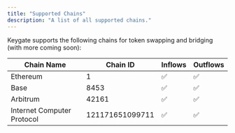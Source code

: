 ```yaml
---
title: "Supported Chains"
description: "A list of all supported chains."
---
```


Keygate supports the following chains for token swapping and bridging (with more coming soon):

| Chain Name                 | Chain ID        | Inflows | Outflows |
| -------------------------- | --------------- | ------- | -------- |
| Ethereum                   | 1               | ✅       | ✅        |
| Base                       | 8453            | ✅       | ✅        |
| Arbitrum                   | 42161           | ✅       | ✅        |
| Internet Computer Protocol | 121171651099711 | ✅       | ✅        |